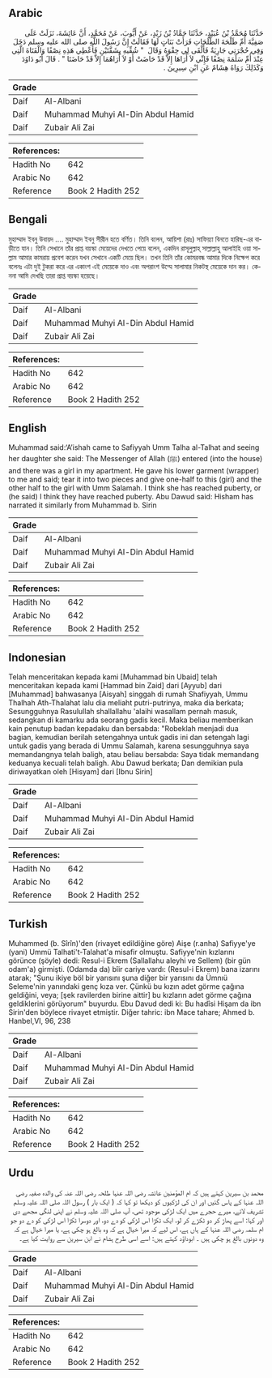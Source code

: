 ## Arabic


<div dir="rtl" lang="ar" style={{fontSize:'larger',backgroundColor:'#f8f9fa',padding:20}}>
حَدَّثَنَا مُحَمَّدُ بْنُ عُبَيْدٍ، حَدَّثَنَا حَمَّادُ بْنُ زَيْدٍ، عَنْ أَيُّوبَ، عَنْ مُحَمَّدٍ، أَنَّ عَائِشَةَ، نَزَلَتْ عَلَى صَفِيَّةَ أُمِّ طَلْحَةَ الطَّلَحَاتِ فَرَأَتْ بَنَاتٍ لَهَا فَقَالَتْ إِنَّ رَسُولَ اللَّهِ صلى الله عليه وسلم دَخَلَ وَفِي حُجْرَتِي جَارِيَةٌ فَأَلْقَى لِي حِقْوَهُ وَقَالَ ‏ "‏ شُقِّيهِ بِشَقَّتَيْنِ فَأَعْطِي هَذِهِ نِصْفًا وَالْفَتَاةَ الَّتِي عِنْدَ أُمِّ سَلَمَةَ نِصْفًا فَإِنِّي لاَ أُرَاهَا إِلاَّ قَدْ حَاضَتْ أَوْ لاَ أُرَاهُمَا إِلاَّ قَدْ حَاضَتَا ‏"‏ ‏.‏ قَالَ أَبُو دَاوُدَ وَكَذَلِكَ رَوَاهُ هِشَامٌ عَنِ ابْنِ سِيرِينَ ‏.‏
</div>
<div style={{backgroundColor:'#f8f9fa',padding:20, marginBottom: 10}}><table> <thead> <tr> <th>Grade</th> <th></th> </tr> </thead> <tbody> <tr><td>Daif</td><td>Al-Albani</td></tr><tr><td>Daif</td><td>Muhammad Muhyi Al-Din Abdul Hamid</td></tr><tr><td>Daif</td><td>Zubair Ali Zai</td></tr></tbody></table><table> <thead> <tr> <th>References:</th> <th></th> </tr> </thead> <tbody><tr><td>Hadith No</td><td>642</td></tr><tr><td>Arabic No</td><td>642</td></tr><tr><td>Reference</td><td>Book 2 Hadith 252</td></tr></tbody></table></div>

## Bengali


<div dir="ltr" lang="bn" style={{fontSize:'larger',backgroundColor:'#f8f9fa',padding:20}}>
মুহাম্মাদ ইবনু উবায়দ .... মুহাম্মাদ ইবনু সীরীন হতে বর্ণিত। তিনি বলেন, আয়িশা (রাঃ) সাফিয়্যা বিনতে হারিছ-এর বাড়ীতে যান। তিনি সেখানে তাঁর প্রাপ্ত বয়স্কা মেয়েদের দেখতে পেয়ে বলেন, একদিন রাসূলুল্লাহ্ সাল্লাল্লাহু আলাইহি ওয়া সাল্লাম আমার কামরায় প্রবেশ করেন যখন সেখানে একটি মেয়ে ছিল। তখন তিনি তাঁর কোমরবন্ধ আমার দিকে নিক্ষেপ করে বলেনঃ এটা দুই টুকরা করে এর একাংশ এই মেয়েকে দাও এবং অপরাংশ উম্মে সালামার নিকটস্থ মেয়েকে দান কর। কেননা আমি দেখছি তারা প্রাপ্ত বয়স্কা হয়েছে।
</div>
<div style={{backgroundColor:'#f8f9fa',padding:20, marginBottom: 10}}><table> <thead> <tr> <th>Grade</th> <th></th> </tr> </thead> <tbody> <tr><td>Daif</td><td>Al-Albani</td></tr><tr><td>Daif</td><td>Muhammad Muhyi Al-Din Abdul Hamid</td></tr><tr><td>Daif</td><td>Zubair Ali Zai</td></tr></tbody></table><table> <thead> <tr> <th>References:</th> <th></th> </tr> </thead> <tbody><tr><td>Hadith No</td><td>642</td></tr><tr><td>Arabic No</td><td>642</td></tr><tr><td>Reference</td><td>Book 2 Hadith 252</td></tr></tbody></table></div>

## English


<div dir="ltr" lang="en" style={{fontSize:'larger',backgroundColor:'#f8f9fa',padding:20}}>
Muhammad said:‘A’ishah came to Safiyyah Umm Talha al-Talhat and seeing her daughter she said: The Messenger of Allah (ﷺ) entered (into the house) and there was a girl in my apartment. He gave his lower garment (wrapper) to me and said; tear it into two pieces and give one-half to this (girl) and the other half to the girl with Umm Salamah. I think she has reached puberty, or (he said) I think they have reached puberty. Abu Dawud said: Hisham has narrated it similarly from Muhammad b. Sirin
</div>
<div style={{backgroundColor:'#f8f9fa',padding:20, marginBottom: 10}}><table> <thead> <tr> <th>Grade</th> <th></th> </tr> </thead> <tbody> <tr><td>Daif</td><td>Al-Albani</td></tr><tr><td>Daif</td><td>Muhammad Muhyi Al-Din Abdul Hamid</td></tr><tr><td>Daif</td><td>Zubair Ali Zai</td></tr></tbody></table><table> <thead> <tr> <th>References:</th> <th></th> </tr> </thead> <tbody><tr><td>Hadith No</td><td>642</td></tr><tr><td>Arabic No</td><td>642</td></tr><tr><td>Reference</td><td>Book 2 Hadith 252</td></tr></tbody></table></div>

## Indonesian


<div dir="ltr" lang="id" style={{fontSize:'larger',backgroundColor:'#f8f9fa',padding:20}}>
Telah menceritakan kepada kami [Muhammad bin Ubaid] telah menceritakan kepada kami [Hammad bin Zaid] dari [Ayyub] dari [Muhammad] bahwasanya [Aisyah] singgah di rumah Shafiyyah, Ummu Thalhah Ath-Thalahat lalu dia meliaht putri-putrinya, maka dia berkata; Sesungguhnya Rasulullah shallallahu 'alaihi wasallam pernah masuk, sedangkan di kamarku ada seorang gadis kecil. Maka beliau memberikan kain penutup badan kepadaku dan bersabda: "Robeklah menjadi dua bagian, kemudian berilah setengahnya untuk gadis ini dan setengah lagi untuk gadis yang berada di Ummu Salamah, karena sesungguhnya saya memandangnya telah baligh, atau beliau bersabda: Saya tidak memandang keduanya kecuali telah baligh. Abu Dawud berkata; Dan demikian pula diriwayatkan oleh [Hisyam] dari [Ibnu Sirin]
</div>
<div style={{backgroundColor:'#f8f9fa',padding:20, marginBottom: 10}}><table> <thead> <tr> <th>Grade</th> <th></th> </tr> </thead> <tbody> <tr><td>Daif</td><td>Al-Albani</td></tr><tr><td>Daif</td><td>Muhammad Muhyi Al-Din Abdul Hamid</td></tr><tr><td>Daif</td><td>Zubair Ali Zai</td></tr></tbody></table><table> <thead> <tr> <th>References:</th> <th></th> </tr> </thead> <tbody><tr><td>Hadith No</td><td>642</td></tr><tr><td>Arabic No</td><td>642</td></tr><tr><td>Reference</td><td>Book 2 Hadith 252</td></tr></tbody></table></div>

## Turkish


<div dir="ltr" lang="tr" style={{fontSize:'larger',backgroundColor:'#f8f9fa',padding:20}}>
Muhammed (b. Sîrîn)'den (rivayet edildiğine göre) Aişe (r.anha) Safiyye'ye (yani) Ummü Talhati't-Talahat'a misafir olmuştu. Safiyye'nin kızlarını görünce (şöyle) dedi: Resul-i Ekrem (Sallallahu aleyhi ve Sellem) (bir gün odam'a) girmişti. (Odamda da) bîir cariye vardı: (Resul-i Ekrem) bana izarını atarak; "Şunu ikiye böl bir yarısını şuna diğer bir yarısını da Ümnıü Seleme'nin yanındaki genç kıza ver. Çünkü bu kızın adet görme çağına geldiğini, veya; [şek ravilerden birine aittir] bu kızların adet görme çağına geldiklerini görüyorum" buyurdu. Ebu Davud dedi ki: Bu hadîsi Hişam da ibn Sirin'den böylece rivayet etmiştir. Diğer tahric: ibn Mace tahare; Ahmed b. Hanbel,VI, 96, 238
</div>
<div style={{backgroundColor:'#f8f9fa',padding:20, marginBottom: 10}}><table> <thead> <tr> <th>Grade</th> <th></th> </tr> </thead> <tbody> <tr><td>Daif</td><td>Al-Albani</td></tr><tr><td>Daif</td><td>Muhammad Muhyi Al-Din Abdul Hamid</td></tr><tr><td>Daif</td><td>Zubair Ali Zai</td></tr></tbody></table><table> <thead> <tr> <th>References:</th> <th></th> </tr> </thead> <tbody><tr><td>Hadith No</td><td>642</td></tr><tr><td>Arabic No</td><td>642</td></tr><tr><td>Reference</td><td>Book 2 Hadith 252</td></tr></tbody></table></div>

## Urdu


<div dir="rtl" lang="ur" style={{fontSize:'larger',backgroundColor:'#f8f9fa',padding:20}}>
محمد بن سیرین کہتے ہیں کہ ام المؤمنین عائشہ رضی اللہ عنہا طلحہ رضی اللہ عنہ کی والدہ صفیہ رضی اللہ عنہا کے پاس گئیں اور ان کی لڑکیوں کو دیکھا تو کہا کہ ( ایک بار ) رسول اللہ صلی اللہ علیہ وسلم تشریف لائے، میرے حجرے میں ایک لڑکی موجود تھی، آپ صلی اللہ علیہ وسلم نے اپنی لنگی مجھے دی اور کہا: اسے پھاڑ کر دو ٹکڑے کر لو، ایک ٹکڑا اس لڑکی کو دے دو، اور دوسرا ٹکڑا اس لڑکی کو دے دو جو ام سلمہ رضی اللہ عنہا کے ہاں ہے، اس لیے کہ میرا خیال ہے کہ وہ بالغ ہو چکی ہے، یا میرا خیال ہے کہ وہ دونوں بالغ ہو چکی ہیں ۔ ابوداؤد کہتے ہیں: اسے اسی طرح ہشام نے ابن سیرین سے روایت کیا ہے۔
</div>
<div style={{backgroundColor:'#f8f9fa',padding:20, marginBottom: 10}}><table> <thead> <tr> <th>Grade</th> <th></th> </tr> </thead> <tbody> <tr><td>Daif</td><td>Al-Albani</td></tr><tr><td>Daif</td><td>Muhammad Muhyi Al-Din Abdul Hamid</td></tr><tr><td>Daif</td><td>Zubair Ali Zai</td></tr></tbody></table><table> <thead> <tr> <th>References:</th> <th></th> </tr> </thead> <tbody><tr><td>Hadith No</td><td>642</td></tr><tr><td>Arabic No</td><td>642</td></tr><tr><td>Reference</td><td>Book 2 Hadith 252</td></tr></tbody></table></div>